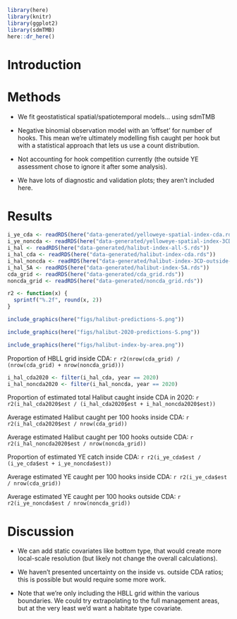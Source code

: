 ```r
library(here)
library(knitr)
library(ggplot2)
library(sdmTMB)
here::dr_here()
```


# Introduction {#sec:introduction}

# Methods {#sec:methods}

* We fit geostatistical spatial/spatiotemporal models... using sdmTMB

* Negative binomial observation model with an 'offset' for number of hooks. This mean we're ultimately modelling fish caught per hook but with a statistical approach that lets us use a count distribution.

* Not accounting for hook competition currently (the outside YE assessment chose to ignore it after some analysis).

* We have lots of diagnostic and validation plots; they aren't included here.

# Results {#sec:results}

```r
i_ye_cda <- readRDS(here("data-generated/yelloweye-spatial-index-cda.rds"))
i_ye_noncda <- readRDS(here("data-generated/yelloweye-spatial-index-3CD-outside-cda.rds"))
i_hal <- readRDS(here("data-generated/halibut-index-all-S.rds"))
i_hal_cda <- readRDS(here("data-generated/halibut-index-cda.rds"))
i_hal_noncda <- readRDS(here("data-generated/halibut-index-3CD-outside-cda.rds"))
i_hal_5A <- readRDS(here("data-generated/halibut-index-5A.rds"))
cda_grid <- readRDS(here("data-generated/cda_grid.rds"))
noncda_grid <- readRDS(here("data-generated/noncda_grid.rds"))
```

```r
r2 <- function(x) {
  sprintf("%.2f", round(x, 2))
}
```

```r
include_graphics(here("figs/halibut-predictions-S.png"))
```

```r
include_graphics(here("figs/halibut-2020-predictions-S.png"))
```

```r
include_graphics(here("figs/halibut-index-by-area.png"))
```

Proportion of HBLL grid inside CDA: `r r2(nrow(cda_grid) / (nrow(cda_grid) + nrow(noncda_grid)))`

```r
i_hal_cda2020 <- filter(i_hal_cda, year == 2020)
i_hal_noncda2020 <- filter(i_hal_noncda, year == 2020)
```

Proportion of estimated total Halibut caught inside CDA in 2020: 
`r r2(i_hal_cda2020$est / (i_hal_cda2020$est + i_hal_noncda2020$est))`

Average estimated Halibut caught per 100 hooks inside CDA:
`r r2(i_hal_cda2020$est / nrow(cda_grid))`

Average estimated Halibut caught per 100 hooks outside CDA:
`r r2(i_hal_noncda2020$est / nrow(noncda_grid))`

Proportion of estimated YE catch inside CDA:
`r r2(i_ye_cda$est / (i_ye_cda$est + i_ye_noncda$est))`

Average estimated YE caught per 100 hooks inside CDA:
`r r2(i_ye_cda$est / nrow(cda_grid))`

Average estimated YE caught per 100 hooks outside CDA:
`r r2(i_ye_noncda$est / nrow(noncda_grid))`

# Discussion

* We can add static covariates like bottom type, that would create more local-scale resolution (but likely not change the overall calculations).

* We haven't presented uncertainty on the inside vs. outside CDA ratios; this is possible but would require some more work.

* Note that we're only including the HBLL grid within the various boundaries. We could try extrapolating to the full management areas, but at the very least we'd want a habitate type covariate.
